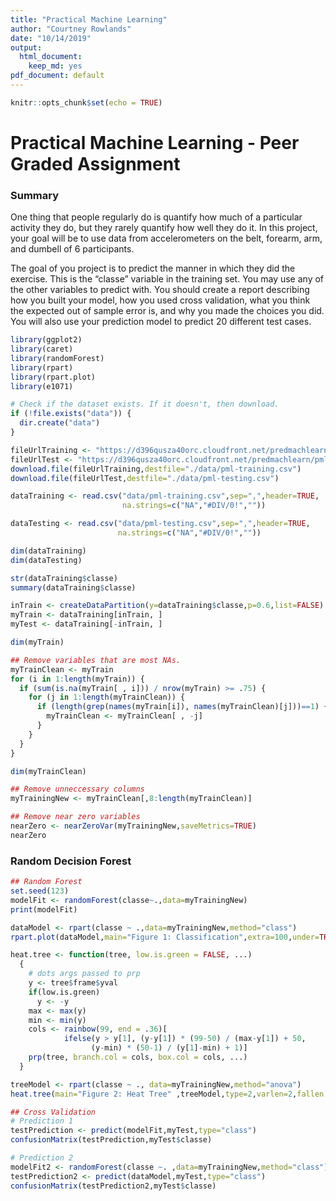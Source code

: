 ---
title: "Practical Machine Learning"
author: "Courtney Rowlands"
date: "10/14/2019"
output: 
  html_document:
    keep_md: yes
pdf_document: default
---

<!-- rmarkdown v1 -->

```{r setup, include=FALSE}
knitr::opts_chunk$set(echo = TRUE)
```

# Practical Machine Learning - Peer Graded Assignment

### Summary
One thing that people regularly do is quantify how much of a particular activity they do, but they rarely quantify how well they do it. In this project, your goal will be to use data from accelerometers on the belt, forearm, arm, and dumbell of 6 participants.

The goal of you project is to predict the manner in which they did the exercise. This is the "classe" variable in the training set. You may use any of the other variables to predict with. You should create a report describing how you built your model, how you used cross validation, what you think the expected out of sample error is, and why you made the choices you did. You will also use your prediction model to predict 20 different test cases.

```{r libraries,echo=FALSE}
library(ggplot2)
library(caret)
library(randomForest)
library(rpart)
library(rpart.plot)
library(e1071)
```

```{r download,echo=FALSE}
# Check if the dataset exists. If it doesn't, then download.
if (!file.exists("data")) {
  dir.create("data")
}

fileUrlTraining <- "https://d396qusza40orc.cloudfront.net/predmachlearn/pml-training.csv" ##trainingdata
fileUrlTest <- "https://d396qusza40orc.cloudfront.net/predmachlearn/pml-testing.csv" ##testdata
download.file(fileUrlTraining,destfile="./data/pml-training.csv")
download.file(fileUrlTest,destfile="./data/pml-testing.csv")

dataTraining <- read.csv("data/pml-training.csv",sep=",",header=TRUE,
                         na.strings=c("NA","#DIV/0!",""))

dataTesting <- read.csv("data/pml-testing.csv",sep=",",header=TRUE,
                        na.strings=c("NA","#DIV/0!",""))

```
 
```{r dataAnalysis,echo=FALSE}
dim(dataTraining)
dim(dataTesting)

str(dataTraining$classe)
summary(dataTraining$classe)

```
```{r preprocessing}
inTrain <- createDataPartition(y=dataTraining$classe,p=0.6,list=FALSE)
myTrain <- dataTraining[inTrain, ]
myTest <- dataTraining[-inTrain, ]

dim(myTrain)

## Remove variables that are most NAs.
myTrainClean <- myTrain
for (i in 1:length(myTrain)) {
  if (sum(is.na(myTrain[ , i])) / nrow(myTrain) >= .75) {
    for (j in 1:length(myTrainClean)) {
      if (length(grep(names(myTrain[i]), names(myTrainClean)[j]))==1) {
        myTrainClean <- myTrainClean[ , -j]
      }
    }
  }
}

dim(myTrainClean)

## Remove unneccessary columns
myTrainingNew <- myTrainClean[,8:length(myTrainClean)]

## Remove near zero variables
nearZero <- nearZeroVar(myTrainingNew,saveMetrics=TRUE)
nearZero
```
### Random Decision Forest
```{r randomForest}

## Random Forest
set.seed(123)
modelFit <- randomForest(classe~.,data=myTrainingNew)
print(modelFit)
```
```{r dataVisualization}
dataModel <- rpart(classe ~ .,data=myTrainingNew,method="class")
rpart.plot(dataModel,main="Figure 1: Classification",extra=100,under=TRUE,faclen=0)

heat.tree <- function(tree, low.is.green = FALSE, ...) 
  { 
    # dots args passed to prp
    y <- tree$frame$yval
    if(low.is.green)
      y <- -y
    max <- max(y)
    min <- min(y)
    cols <- rainbow(99, end = .36)[
            ifelse(y > y[1], (y-y[1]) * (99-50) / (max-y[1]) + 50,
                  (y-min) * (50-1) / (y[1]-min) + 1)]
    prp(tree, branch.col = cols, box.col = cols, ...)
  }

treeModel <- rpart(classe ~ ., data=myTrainingNew,method="anova")
heat.tree(main="Figure 2: Heat Tree" ,treeModel,type=2,varlen=2,fallen.leaves=TRUE)

## Cross Validation
# Prediction 1
testPrediction <- predict(modelFit,myTest,type="class")
confusionMatrix(testPrediction,myTest$classe)

# Prediction 2
modelFit2 <- randomForest(classe ~. ,data=myTrainingNew,method="class")
testPrediction2 <- predict(dataModel,myTest,type="class")
confusionMatrix(testPrediction2,myTest$classe)
```
